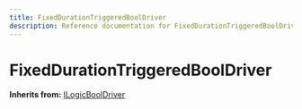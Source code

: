 ```yaml
---
title: FixedDurationTriggeredBoolDriver
description: Reference documentation for FixedDurationTriggeredBoolDriver meta class
---
```



# FixedDurationTriggeredBoolDriver

**Inherits from:** [ILogicBoolDriver](/classes/ilogicbooldriver)

<ClassDetails file="/db/classes/FixedDurationTriggeredBoolDriver.dd0d9cf1ffe0.json" />
